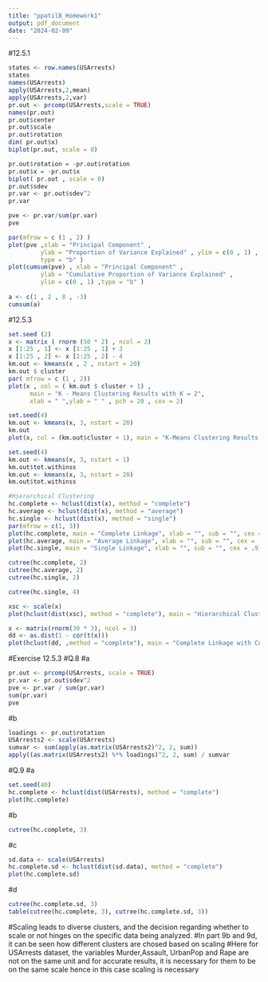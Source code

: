 ---
title: "ppatil8_Homework1"
output: pdf_document
date: "2024-02-09"
---

#12.5.1
```{r}
states <- row.names(USArrests)
states
names(USArrests)
apply(USArrests,2,mean)
apply(USArrests,2,var)
pr.out <- prcomp(USArrests,scale = TRUE)
names(pr.out)
pr.out$center
pr.out$scale
pr.out$rotation
dim( pr.out$x)
biplot(pr.out, scale = 0)

pr.out$rotation = -pr.out$rotation
pr.out$x = -pr.out$x
biplot( pr.out , scale = 0)
pr.out$sdev
pr.var <- pr.out$sdev^2
pr.var

pve <- pr.var/sum(pr.var)
pve

par(mfrow = c (1 , 2) )
plot(pve ,xlab = "Principal Component" ,
         ylab = "Proportion of Variance Explained" , ylim = c(0 , 1) ,
         type = "b" )
plot(cumsum(pve) , xlab = "Principal Component" ,
         ylab = "Cumulative Proportion of Variance Explained" ,
         ylim = c(0 , 1) ,type = "b" )
     
a <- c(1 , 2 , 8 , -3)
cumsum(a)
```

#12.5.3

```{r}
set.seed (2)
x <- matrix ( rnorm (50 * 2) , ncol = 2)
x [1:25 , 1] <- x [1:25 , 1] + 3
x [1:25 , 2] <- x [1:25 , 2] - 4
km.out <- kmeans(x , 2 , nstart = 20)
km.out $ cluster
par( mfrow = c (1 , 2))
plot(x , col = ( km.out $ cluster + 1) ,
      main = "K - Means Clustering Results with K = 2",
      xlab = " ",ylab = " " , pch = 20 , cex = 2)

set.seed(4)
km.out <- kmeans(x, 3, nstart = 20)
km.out
plot(x, col = (km.out$cluster + 1), main = "K-Means Clustering Results with K = 3", xlab = "", ylab = "", pch = 20, cex = 2)

set.seed(4)
km.out <- kmeans(x, 3, nstart = 1)
km.out$tot.withinss
km.out <- kmeans(x, 3, nstart = 20)
km.out$tot.withinss

#Hierarchical Clustering
hc.complete <- hclust(dist(x), method = "complete")
hc.average <- hclust(dist(x), method = "average")
hc.single <- hclust(dist(x), method = "single")
par(mfrow = c(1, 3))
plot(hc.complete, main = "Complete Linkage", xlab = "", sub = "", cex = .9)
plot(hc.average, main = "Average Linkage", xlab = "", sub = "", cex = .9)
plot(hc.single, main = "Single Linkage", xlab = "", sub = "", cex = .9)

cutree(hc.complete, 2)
cutree(hc.average, 2)
cutree(hc.single, 2)

cutree(hc.single, 4)

xsc <- scale(x)
plot(hclust(dist(xsc), method = "complete"), main = "Hierarchical Clustering with Scaled Features")

x <- matrix(rnorm(30 * 3), ncol = 3)
dd <- as.dist(1 - cor(t(x)))
plot(hclust(dd, ,method = "complete"), main = "Complete Linkage with Correation-Based Distance", xlab = "", sub = "")
```

#Exercise 12.5.3
#Q.8
#a
```{r}
pr.out <- prcomp(USArrests, scale = TRUE)
pr.var <- pr.out$sdev^2
pve <- pr.var / sum(pr.var)
sum(pr.var)
pve
```

#b
```{r}
loadings <- pr.out$rotation
USArrests2 <- scale(USArrests)
sumvar <- sum(apply(as.matrix(USArrests2)^2, 2, sum))
apply((as.matrix(USArrests2) %*% loadings)^2, 2, sum) / sumvar
```

#Q.9
#a
```{r}
set.seed(40)
hc.complete <- hclust(dist(USArrests), method = "complete")
plot(hc.complete)
```

#b
```{r}
cutree(hc.complete, 3)

```

#c
```{r}
sd.data <- scale(USArrests)
hc.complete.sd <- hclust(dist(sd.data), method = "complete")
plot(hc.complete.sd)
```

#d
```{r}
cutree(hc.complete.sd, 3)
table(cutree(hc.complete, 3), cutree(hc.complete.sd, 3))

```

#Scaling leads to diverse clusters, and the decision regarding whether to scale or not hinges on the specific data being analyzed.
#In part 9b and 9d, it can be seen how different clusters are chosed based on scaling
#Here for USArrests dataset, the variables Murder,Assault, UrbanPop and Rape are not on the same unit and for accurate results, it is necessary for them to be on the same scale hence in this case scaling is necessary